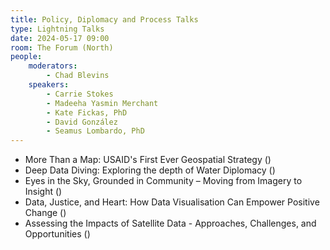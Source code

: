 ```yaml
---
title: Policy, Diplomacy and Process Talks
type: Lightning Talks
date: 2024-05-17 09:00
room: The Forum (North)
people:
    moderators:
        - Chad Blevins
    speakers:
        - Carrie Stokes
        - Madeeha Yasmin Merchant
        - Kate Fickas, PhD
        - David González
        - Seamus Lombardo, PhD
---
```

- More Than a Map: USAID's First Ever Geospatial Strategy (<Speaker name='Carrie Stokes' />)
- Deep Data Diving: Exploring the depth of Water Diplomacy (<Speaker name='Madeeha Yasmin Merchant' />)
- Eyes in the Sky, Grounded in Community – Moving from Imagery to Insight (<Speaker name='Kate Fickas, PhD' />)
- Data, Justice, and Heart: How Data Visualisation Can Empower Positive Change (<Speaker name='David González' />)
- Assessing the Impacts of Satellite Data - Approaches, Challenges, and Opportunities (<Speaker name='Seamus Lombardo, PhD' />)